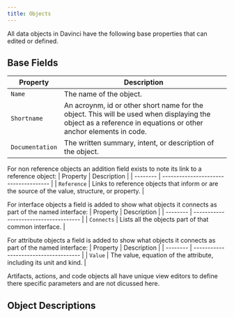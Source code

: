 ```yaml
---
title: Objects
---
```


All data objects in Davinci have the following base properties that can edited or defined.

## Base Fields
| Property      | Description                           |
| --------      | ------------------------------------- |
| `Name`        | The name of the object. |
| `Shortname`     | An acroynm, id or other short name for the object. This will be used when displaying the object as a reference in equations or other anchor elements in code. |
| `Documentation`    | The written summary, intent, or description of the object. |



For non reference objects an addition field exists to note its link to a reference object:
| Property      | Description                           |
| --------      | ------------------------------------- |
| `Reference`    | Links to reference objects that inform or are the source of the value, structure, or property. |


For interface objects a field is added to show what objects it connects as part of the named interface:
| Property      | Description                           |
| --------      | ------------------------------------- |
| `Connects`    | Lists all the objects part of that common interface. |

For attribute objects a field is added to show what objects it connects as part of the named interface:
| Property      | Description                           |
| --------      | ------------------------------------- |
| `Value`    | The value, equation of the attribute, including its unit and kind. |

<Note>Artifacts, actions, and code objects all have unique view editors to define there specific parameters and are not dicussed here.</Note>

## Object Descriptions

